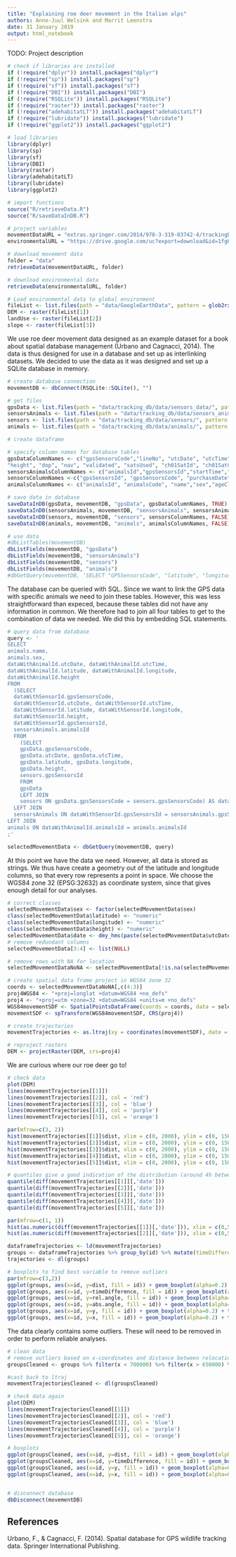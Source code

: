 ```yaml
---
title: "Explaining roe deer movement in the Italian alps"
authors: Anne-Juul Welsink and Marrit Leenstra
date: 31 January 2019
output: html_notebook
---
```


TODO:
Project description

```r
# check if libraries are installed
if (!require("dplyr")) install.packages("dplyr")
if (!require("sp")) install.packages("sp")
if (!require("sf")) install.packages("sf")
if (!require("DBI")) install.packages("DBI")
if (!require("RSQLite")) install.packages("RSQLite")
if (!require("raster")) install.packages("raster")
if (!require("adehabitatLT")) install.packages("adehabitatLT")
if (!require("lubridate")) install.packages("lubridate")
if (!require("ggplot2")) install.packages("ggplot2")
```

```r
# load libraries
library(dplyr)
library(sp)
library(sf)
library(DBI)
library(raster)
library(adehabitatLT)
library(lubridate)
library(ggplot2)
```

```r
# import functions
source("R/retrieveData.R")
source("R/saveDataInDB.R")
```

```r
# project variables
movementDataURL = "extras.springer.com/2014/978-3-319-03742-4/trackingDB_datasets.zip"
environmentalURL = "https://drive.google.com/uc?export=download&id=1fgH2ws_WoeDgMSDYCQNwvI6nzHjVagKc"
```

```r
# download movement data
folder = "data"
retrieveData(movementDataURL, folder)

# download environmental data
retrieveData(environmentalURL, folder)
```

```r
# Load environmental data to global environment
fileList <- list.files(path = "data/GoogleEarthData", pattern = glob2rx('*.tif'), full.names = TRUE)
DEM <- raster(fileList[1])
landUse <- raster(fileList[2])
slope <- raster(fileList[3])
```

We use roe deer movement data designed as an example dataset for a book about spatial database management (Urbano and Cagnacci, 2014). The data is thus designed for use in a database and set up as interlinking datasets. We decided to use the data as it was designed and set up a SQLite database in memory.

```r
# create database connection
movementDB <- dbConnect(RSQLite::SQLite(), "")

# get files
gpsData <- list.files(path = "data/tracking_db/data/sensors_data/", pattern = glob2rx('GSM0*.csv'), full.names = TRUE)
sensorsAnimals <- list.files(path = "data/tracking_db/data/sensors_animals/", pattern = glob2rx('*.csv'), full.names = TRUE)
sensors <- list.files(path = "data/tracking_db/data/sensors/", pattern = glob2rx('*.csv'), full.names = TRUE)
animals <- list.files(path = "data/tracking_db/data/animals/", pattern = glob2rx('*.csv'), full.names = TRUE)

# create dataframe

# specify column names for database tables
gpsDataColumnNames <- c("gpsSensorsCode","lineNo", "utcDate", "utcTime", "lmtDate", "lmtTime", "ecefX", "ecefY","ecefZ", "latitude", "longitude", 
"height", "dop", "nav", "validated", "satsUsed", "ch01SatId", "ch01SatCnr", "ch02SatId", "ch02SatCnr", "ch03SatId", "ch03SatCnr", "ch04SatId", "ch04SatCnr", "ch05SatId", "ch05SatCnr", "ch06SatId", "ch06SatCnr", "ch07SatId", "ch07SatCnr", "ch08SatId", "ch08SatCnr", "ch09SatId", "ch09SatCnr", "ch10SatId", "ch10SatCnr", "ch11SatId", "ch11SatCnr", "ch12SatId", "ch12SatCnr", "mainVol", "buVol", "temp", "easting", "northing", "remarks")
sensorsAnimalsColumnNames <- c("animalsId","gpsSensorsId","startTime","EndTime","notes")
sensorsColumnNames <-c("gpsSensorsId", "gpsSensorsCode", "purchaseDate", "frequency", "vendor","model","sim")
animalsColumnNames <- c("animalsId", "animalsCode", "name","sex","ageClassCode", "speciesCode")

# save data in database
saveDataInDB(gpsData, movementDB, "gpsData", gpsDataColumnNames, TRUE)
saveDataInDB(sensorsAnimals, movementDB, "sensorsAnimals", sensorsAnimalsColumnNames, FALSE)
saveDataInDB(sensors, movementDB, "sensors", sensorsColumnNames, FALSE)
saveDataInDB(animals, movementDB, "animals", animalsColumnNames, FALSE)
```

```r
# use data
#dbListTables(movementDB)
dbListFields(movementDB, "gpsData")
dbListFields(movementDB, "sensorsAnimals")
dbListFields(movementDB, "sensors")
dbListFields(movementDB, "animals")
#dbGetQuery(movementDB, 'SELECT "GPSSensorsCode", "latitude", "longitude" FROM GPSDATA WHERE #"GPSSensorsCode" in ("GSM01508", "GSM01438")')
```

The database can be queried with SQL. Since we want to link the GPS data with specific animals we need to join these tables. However, this was less straightforward than expeced, because these tables did not have any information in common. We therefore had to join all four tables to get to the combination of data we needed. We did this by embedding SQL statements. 

```r
# query data from database
query <- '
SELECT
animals.name,
animals.sex,
dataWithAnimalId.utcDate, dataWithAnimalId.utcTime, 
dataWithAnimalId.latitude, dataWithAnimalId.longitude,
dataWithAnimalId.height
FROM
  (SELECT 
  dataWithSensorId.gpsSensorsCode, 
  dataWithSensorId.utcDate, dataWithSensorId.utcTime, 
  dataWithSensorId.latitude, dataWithSensorId.longitude, 
  dataWithSensorId.height,
  dataWithSensorId.gpsSensorsId, 
  sensorsAnimals.animalsId 
  FROM 
    (SELECT 
    gpsData.gpsSensorsCode, 
    gpsData.utcDate, gpsData.utcTime, 
    gpsData.latitude, gpsData.longitude, 
    gpsData.height,
    sensors.gpsSensorsId 
    FROM 
    gpsData 
    LEFT JOIN 
    sensors ON gpsData.gpsSensorsCode = sensors.gpsSensorsCode) AS dataWithSensorId 
  LEFT JOIN 
  sensorsAnimals ON dataWithSensorId.gpsSensorsId = sensorsAnimals.gpsSensorsId) AS dataWithAnimalId 
LEFT JOIN
animals ON dataWithAnimalId.animalsId = animals.animalsId
;'

selectedMovementData <- dbGetQuery(movementDB, query)
```

At this point we have the data we need. However, all data is stored as strings. We thus have create a geometry out of the latitude and longitude columns, so that every row represents a point in space. We choose the WGS84 zone 32 (EPSG:32632) as coordinate system, since that gives enough detail for our analyses. 

```r
# correct classes
selectedMovementData$sex <- factor(selectedMovementData$sex)
class(selectedMovementData$latitude) <- "numeric"
class(selectedMovementData$longitude) <- "numeric"
class(selectedMovementData$height) <- "numeric"
selectedMovementData$date <- dmy_hms(paste(selectedMovementData$utcDate, selectedMovementData$utcTime), tz = "UTC")
# remove redundant columns
selectedMovementData[3:4] <- list(NULL)

# remove rows with NA for location
selectedMovementDataNoNA <- selectedMovementData[!is.na(selectedMovementData$latitude) | !is.na(selectedMovementData$longitude),]

# create spatial data frame project in WGS84 zone 32
coords <- selectedMovementDataNoNA[,c(4:3)]
proj4WGS84 <- "+proj=longlat +datum=WGS84 +no_defs"
proj4 <- "+proj=utm +zone=32 +datum=WGS84 +units=m +no_defs"
WGS84movementSDF <- SpatialPointsDataFrame(coords = coords, data = selectedMovementDataNoNA, proj4string = CRS(proj4WGS84))
movementSDF <- spTransform(WGS84movementSDF, CRS(proj4))

# create trajectories
movementTrajectories <- as.ltraj(xy = coordinates(movementSDF), date = movementSDF$date, id = movementSDF$name)

# reproject rasters
DEM <- projectRaster(DEM, crs=proj4)
```

We are curious where our roe deer go to!

```r
# check data
plot(DEM)
lines(movementTrajectories[[1]])
lines(movementTrajectories[[2]], col = 'red')
lines(movementTrajectories[[3]], col = 'blue')
lines(movementTrajectories[[4]], col = 'purple')
lines(movementTrajectories[[5]], col = 'orange')

par(mfrow=c(3, 2))
hist(movementTrajectories[[1]]$dist, xlim = c(0, 2000), ylim = c(0, 1500), breaks = seq(0, 1000000, by = 100), xlab = "distance (m)", main = paste("Distance between relocations by", id(movementTrajectories)[1]))
hist(movementTrajectories[[2]]$dist, xlim = c(0, 2000), ylim = c(0, 1500), breaks = seq(0, 1000000, by = 100), xlab = "distance (m)", main = paste("Distance between relocations by", id(movementTrajectories)[2]))
hist(movementTrajectories[[3]]$dist, xlim = c(0, 2000), ylim = c(0, 1500), breaks = seq(0, 1000000, by = 100), xlab = "distance (m)", main = paste("Distance between relocations by", id(movementTrajectories)[3]))
hist(movementTrajectories[[4]]$dist, xlim = c(0, 2000), ylim = c(0, 1500), breaks = seq(0, 1000000, by = 100), xlab = "distance (m)", main = paste("Distance between relocations by", id(movementTrajectories)[4]))
hist(movementTrajectories[[5]]$dist, xlim = c(0, 2000), ylim = c(0, 1500), breaks = seq(0, 1000000, by = 100), xlab = "distance (m)", main = paste("Distance between relocations by", id(movementTrajectories)[5]))

# quantiles give a good indication of the distribution (around 4h between relocations)
quantile(diff(movementTrajectories[[1]][,'date']))
quantile(diff(movementTrajectories[[2]][,'date']))
quantile(diff(movementTrajectories[[3]][,'date']))
quantile(diff(movementTrajectories[[4]][,'date']))
quantile(diff(movementTrajectories[[5]][,'date']))

par(mfrow=c(1, 1))
hist(as.numeric(diff(movementTrajectories[[1]][,'date'])), xlim = c(0,5000), ylim = c(0,1000), breaks = seq(0, 10000000, by = 100), xlab = "time", main = paste("Time between relocations by" , id(movementTrajectories[1])))
hist(as.numeric(diff(movementTrajectories[[2]][,'date'])), xlim = c(0,5000), ylim = c(0,1000), breaks = seq(0, 10000000, by = 100), main = paste("Time between relocations by" , id(movementTrajectories[2])))

dataframeTrajectories <- ld(movementTrajectories)
groups <- dataframeTrajectories %>% group_by(id) %>% mutate(timeDifference = c(NA, diff(date)))
trajectories <- dl(groups)

# boxplots to find best variable to remove outliers
par(mfrow=c(3,2))
ggplot(groups, aes(x=id, y=dist, fill = id)) + geom_boxplot(alpha=0.2) + theme(legend.position = "none")
ggplot(groups, aes(x=id, y=timeDifference, fill = id)) + geom_boxplot(alpha=0.2) + theme(legend.position = "none")
ggplot(groups, aes(x=id, y=rel.angle, fill = id)) + geom_boxplot(alpha=0.2) + theme(legend.position = "none")
ggplot(groups, aes(x=id, y=abs.angle, fill = id)) + geom_boxplot(alpha=0.2) + theme(legend.position = "none")
ggplot(groups, aes(x=id, y=y, fill = id)) + geom_boxplot(alpha=0.2) + theme(legend.position = "none")
ggplot(groups, aes(x=id, y=x, fill = id)) + geom_boxplot(alpha=0.2) + theme(legend.position = "none")
```

The data clearly contains some outliers. These will need to be removed in order to perform reliable analyses.

```r
# clean data
# remove outliers based on x-coordinates and distance between relocations
groupsCleaned <- groups %>% filter(x < 700000) %>% filter(x > 650000) %>% filter(dist < 000)

#cast back to ltraj 
movementTrajectoriesCleaned <- dl(groupsCleaned)

# check data again
plot(DEM)
lines(movementTrajectoriesCleaned[[1]])
lines(movementTrajectoriesCleaned[[2]], col = 'red')
lines(movementTrajectoriesCleaned[[3]], col = 'blue')
lines(movementTrajectoriesCleaned[[4]], col = 'purple')
lines(movementTrajectoriesCleaned[[5]], col = 'orange')

# boxplots
ggplot(groupsCleaned, aes(x=id, y=dist, fill = id)) + geom_boxplot(alpha=0.2) + theme(legend.position = "none")
ggplot(groupsCleaned, aes(x=id, y=timeDifference, fill = id)) + geom_boxplot(alpha=0.2) + theme(legend.position = "none")
ggplot(groupsCleaned, aes(x=id, y=y, fill = id)) + geom_boxplot(alpha=0.2) + theme(legend.position = "none")
ggplot(groupsCleaned, aes(x=id, y=x, fill = id)) + geom_boxplot(alpha=0.2) + theme(legend.position = "none")

```



```r


```

```r
# disconnect database
dbDisconnect(movementDB)
```

## References
Urbano, F., & Cagnacci, F. (2014). Spatial database for GPS wildlife tracking data. Springer International Publishing.